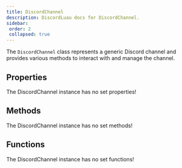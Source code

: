 ```yaml
---
title: DiscordChannel
description: DiscordLuau docs for DiscordChannel.
sidebar:
 order: 2
 collapsed: true
---
```

[//]: # (This file was automatically @generated from moonwave comments using a script. Please do not exit by hand.)
[//]: # (To actually edit documentation, make changes to the main DiscordLuau repo.)

[//]: # (----- DOCUMENT IMPORTS ----- )


[//]: # (----- DOCUMENT DESCRIPTION ----- )

The `DiscordChannel` class represents a generic Discord channel and provides various methods to interact with and manage the channel.

[//]: # (----- DOCUMENT PROPERTIES ----- )

## Properties

The DiscordChannel instance has no set properties!

[//]: # (----- DOCUMENT METHODS ----- )

## Methods

The DiscordChannel instance has no set methods!

[//]: # (----- DOCUMENT FUNCTIONS ----- )

## Functions

The DiscordChannel instance has no set functions!

